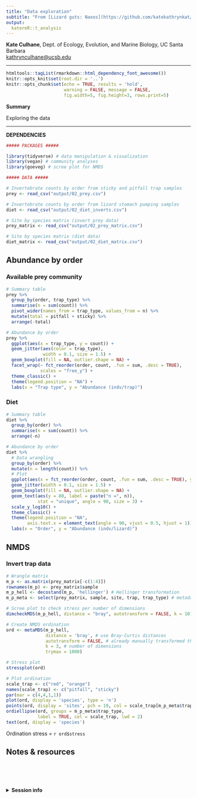```yaml
---
title: "Data exploration"
subtitle: "From [Lizard guts: Naxos](https://github.com/katekathrynkat/lizard-guts-naxos)"
output:
  katereR::t_analysis
---
```


**Kate Culhane**, Dept. of Ecology, Evolution, and Marine Biology, UC Santa Barbara  
[kathrynculhane@ucsb.edu](kathrynculhane@ucsb.edu)
[<i class="fa fa-github"></i>](https://github.com/katekathrynkat/)
[<i class="fa fa-twitter"></i>](https://twitter.com/katekathrynkat/)

***

```r
htmltools::tagList(rmarkdown::html_dependency_font_awesome())
knitr::opts_knit$set(root.dir = '..')
knitr::opts_chunk$set(echo = TRUE, results = 'hold',
                      warning = FALSE, message = FALSE,
                      fig.width=5, fig.height=3, rows.print=5)
```

<div class = "summary">

**Summary**

Exploring the data

</div>

***

**DEPENDENCIES**

```r

##### PACKAGES #####

library(tidyverse) # data manipulation & visualization
library(vegan) # community analyses
library(goeveg) # scree plot for NMDS

##### DATA #####

# Invertebrate counts by order from sticky and pitfall trap samples
prey <- read_csv("output/02_prey.csv")

# Invertebrate counts by order from lizard stomach pumping samples
diet <- read_csv("output/02_diet_inverts.csv")

# Site by species matrix (invert prey data)
prey_matrix <- read_csv("output/02_prey_matrix.csv")

# Site by species matrix (diet data)
diet_matrix <- read_csv("output/02_diet_matrix.csv")

```

## Abundance by order

### Available prey community

```r

# Summary table
prey %>% 
  group_by(order, trap_type) %>% 
  summarise(n = sum(count)) %>% 
  pivot_wider(names_from = trap_type, values_from = n) %>% 
  mutate(total = pitfall + sticky) %>% 
  arrange(-total)

```

```r

# Abundance by order
prey %>% 
  ggplot(aes(x = trap_type, y = count)) +
  geom_jitter(aes(color = trap_type),
              width = 0.1, size = 1.5) +
  geom_boxplot(fill = NA, outlier.shape = NA) +
  facet_wrap(~ fct_reorder(order, count, .fun = sum, .desc = TRUE),
             scales = "free_y") +
  theme_classic() +
  theme(legend.position = "NA") +
  labs(x = "Trap type", y = "Abundance (indv/trap)")

```

### Diet

```r

# Summary table
diet %>% 
  group_by(order) %>% 
  summarise(n = sum(count)) %>% 
  arrange(-n)

```

```r

# Abundance by order
diet %>% 
  # Data wrangling
  group_by(order) %>% 
  mutate(n = length(count)) %>% 
  # Plot
  ggplot(aes(x = fct_reorder(order, count, .fun = sum, .desc = TRUE), y = count)) +
  geom_jitter(width = 0.1, size = 1.5) +
  geom_boxplot(fill = NA, outlier.shape = NA) +
  geom_text(aes(y = 80, label = paste("n =", n)),
            stat = "unique", angle = 90, size = 3) +
  scale_y_log10() +
  theme_classic() +
  theme(legend.position = "NA",
        axis.text.x = element_text(angle = 90, vjust = 0.5, hjust = 1)) +
  labs(x = "Order", y = "Abundance (indv/lizard)")

```

## NMDS

### Invert trap data 

```r

# Wrangle matrix
m_p <- as.matrix(prey_matrix[-c(1:4)])
rownames(m_p) <- prey_matrix$sample
m_p_hell <- decostand(m_p, 'hellinger') # Hellinger transformation
m_p_meta <- select(prey_matrix, sample, site, trap, trap_type) # metadata

# Scree plot to check stress per number of dimensions
dimcheckMDS(m_p_hell, distance = "bray", autotransform = FALSE, k = 10)

# Create NMDS ordination
ord <- metaMDS(m_p_hell,
               distance = 'bray', # use Bray-Curtis distances
               autotransform = FALSE, # already manually transformed the matrix
               k = 3, # number of dimensions
               trymax = 1000)

# Stress plot
stressplot(ord)

```

```r

# Plot ordination
scale_trap <- c("red", "orange")
names(scale_trap) <- c("pitfall", "sticky")
par(mar = c(4,4,1,1))
plot(ord, display = 'species', type = 'n')
points(ord, display = 'sites', pch = 19, col = scale_trap[m_p_meta$trap_type])
ordiellipse(ord, groups = m_p_meta$trap_type,
            label = TRUE, col = scale_trap, lwd = 2)
text(ord, display = 'species')

```

Ordination stress = `r ord$stress`

## Notes & resources

<br>
<br>
<br>

<details><summary>**Session info**</summary>
```r
devtools::session_info()
```
</details>

